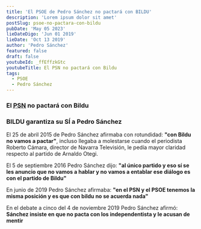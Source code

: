 ```yaml
---
title: 'El PSOE de Pedro Sánchez no pactará con BILDU'
description: 'Lorem ipsum dolor sit amet'
postSlug: psoe-no-pactara-con-bildu
pubDate: 'May 05 2023'
lieDateDigo: 'Jun 01 2019'
lieDate: 'Oct 13 2019'
author: 'Pedro Sánchez'
featured: false
draft: false
youtubeId: _ffEffzkGtc
youtubeTitle: El PSN no pactará con Bildu
tags:
  - PSOE
  - Pedro Sánchez
---
```




<VideoBlocks>
	<div slot="before">
		<Media id="_ffEffzkGtc" title="El PSN no pactará con Bildu" />
		<h3>El <abbr title="Partido Socialista Navarro">PSN</abbr> no pactará con Bildu</h3>
	</div>
	<div slot="after">
		<Media id="jM9IivS7-0s" title="BILDU garantiza su SÍ a Pedro Sánchez" />
		<h3>BILDU garantiza su SÍ a Pedro Sánchez</h3>
	</div>
</VideoBlocks>

<Timeline>
  <TimelineItem title="Pedro Sánchez" date="25 abril 2015">
    <p>
			El 25 de abril 2015 de Pedro Sánchez afirmaba con rotundidad: <strong>"con Bildu no vamos a pactar"</strong>, incluso llegaba a molestarse cuando el periodista Roberto Cámara, director de Navarra Televisión, le pedía mayor claridad respecto al partido de Arnaldo Otegi.
    </p>
  </TimelineItem>
  <TimelineItem title="Pedro Sánchez" date="5 septiembre 2016">
    <p>
			El 5 de septiembre 2016 Pedro Sánchez dijo: <strong>"al único partido y eso sí se les anuncio que no vamos a hablar y no vamos a entablar ese diálogo es con el partido de Bildu"</strong>
    </p>
  </TimelineItem>
  <TimelineItem title="Pedro Sánchez" date="junio 2019">
		<p>En junio de 2019 Pedro Sánchez afirmaba: <strong>"en el PSN y el PSOE tenemos la misma posición y es que con bildu no se acuerda nada"</strong></p>
  </TimelineItem>
  <TimelineItem title="Pedro Sánchez" date="4 noviembre 2019">
		<p>En el debate a cinco del 4 de noviembre 2019 Pedro Sánchez afirmó: <strong>Sánchez insiste en que no pacta con los independentista y le acusan de mentir</strong></p>
		<Media id="EtL4JANJWnw" title="Sánchez insiste en que no pacta con los independentista y le acusan de mentir" />
  </TimelineItem>
</Timeline>
